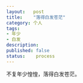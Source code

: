 ```yaml
---
layout:   post
title:    "落得白发苍茫"
category: 个人  
tags:     
- 年少
- 白发
description: 
published: false
status:    process
---
```


不复年少惶惶，落得白发苍茫。

